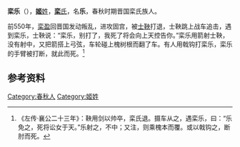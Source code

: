 {{先秦人物信息框
|image       = 
|姓= [[姬姓|姬]]
|名= 乐
|氏= [[栾氏_(晋国)|栾]]
|zi          = 
|hao         = 
|job         = 
|nickname    = 
|nickzi      = 
|posthumous  = 
|国家= [[晋国|晋国]]
|名称= 栾乐
|hometown    = 
|birth       = 
|逝世日期= 前550年
|honor       = 
|honor2      = 
|spouse       = 
|children      = 
}}
'''栾乐'''（{{bd|？||前550年||}}），[[姬姓|'''姬'''姓]]，[[栾氏_(晋国)|'''栾'''氏]]，名'''乐'''，春秋时期晋国栾氏族人。

前550年，[[栾盈|栾盈]]回晋国发动叛乱，进攻固宫，被[[士鞅|士鞅]]打退，士鞅跳上战车追击，遇到栾乐，士鞅说：“栾乐，别打了，我死了将会向上天控告你。”栾乐用箭射士鞅，没有射中，又把箭搭上弓弦，车轮碰上槐树根而翻了车。有人用戟钩打栾乐，栾乐的手臂被打断，就此而死。<ref>《左传·襄公二十三年》：鞅用剑以帅卒，栾氏退。摄车从之，遇栾乐，曰：“乐免之，死将讼女于天。”乐射之，不中；又注，则乘槐本而覆。或以戟钩之，断肘而死。</ref>

== 参考资料 ==
{{reflist}}

[[Category:春秋人|Category:春秋人]]
[[Category:姬姓|Category:姬姓]]